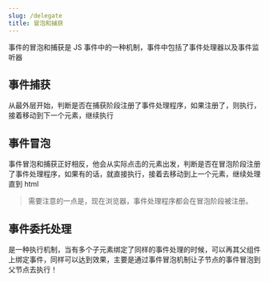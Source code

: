 ```yaml
---
slug: /delegate
title: 冒泡和捕获
---
```


事件的冒泡和捕获是 JS 事件中的一种机制，事件中包括了事件处理器以及事件监听器

## 事件捕获

从最外层开始，判断是否在捕获阶段注册了事件处理程序，如果注册了，则执行，接着移动到下一个元素，继续执行

## 事件冒泡

事件冒泡和捕获正好相反，他会从实际点击的元素出发，判断是否在冒泡阶段注册了事件处理程序，如果有的话，就直接执行，接着去移动到上一个元素，继续处理直到 html

> 需要注意的一点是，现在浏览器，事件处理程序都会在冒泡阶段被注册。

## 事件委托处理

是一种执行机制，当有多个子元素绑定了同样的事件处理的时候，可以再其父组件上绑定事件，同样可以达到效果，主要是通过事件冒泡机制让子节点的事件冒泡到父节点去执行！
